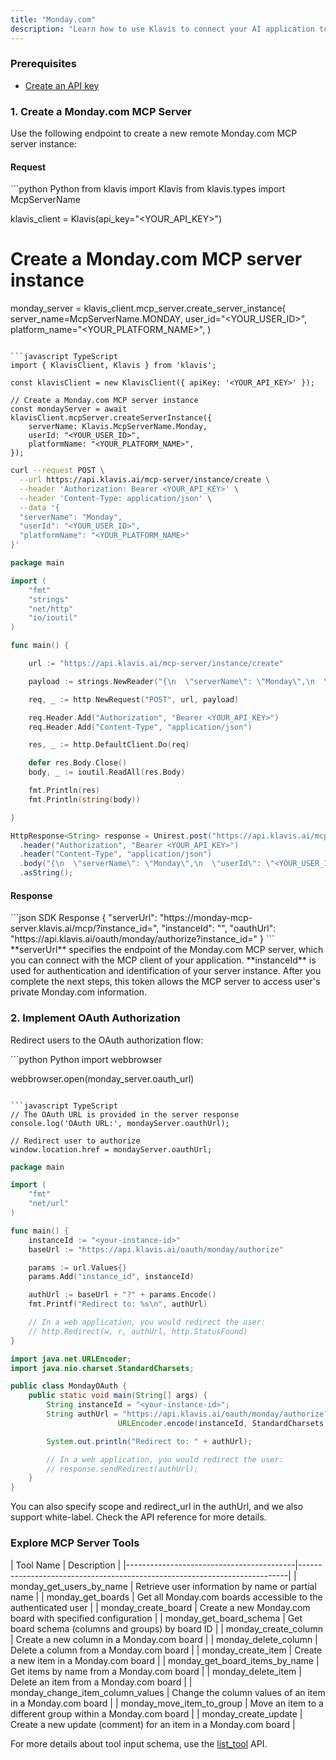 ```yaml
---
title: "Monday.com"
description: "Learn how to use Klavis to connect your AI application to Monday.com MCP Server"
---
```


### Prerequisites

- [Create an API key](https://www.klavis.ai/home/api-keys)

### 1. Create a Monday.com MCP Server

Use the following endpoint to create a new remote Monday.com MCP server instance:

#### Request

<CodeGroup>
```python Python
from klavis import Klavis
from klavis.types import McpServerName

klavis_client = Klavis(api_key="<YOUR_API_KEY>")

# Create a Monday.com MCP server instance

monday_server = klavis_client.mcp_server.create_server_instance(
server_name=McpServerName.MONDAY,
user_id="<YOUR_USER_ID>",
platform_name="<YOUR_PLATFORM_NAME>",
)

```

```javascript TypeScript
import { KlavisClient, Klavis } from 'klavis';

const klavisClient = new KlavisClient({ apiKey: '<YOUR_API_KEY>' });

// Create a Monday.com MCP server instance
const mondayServer = await klavisClient.mcpServer.createServerInstance({
    serverName: Klavis.McpServerName.Monday,
    userId: "<YOUR_USER_ID>",
    platformName: "<YOUR_PLATFORM_NAME>",
});
```

```bash cURL
curl --request POST \
  --url https://api.klavis.ai/mcp-server/instance/create \
  --header 'Authorization: Bearer <YOUR_API_KEY>' \
  --header 'Content-Type: application/json' \
  --data '{
  "serverName": "Monday",
  "userId": "<YOUR_USER_ID>",
  "platformName": "<YOUR_PLATFORM_NAME>"
}'
```

```go Go
package main

import (
	"fmt"
	"strings"
	"net/http"
	"io/ioutil"
)

func main() {

	url := "https://api.klavis.ai/mcp-server/instance/create"

	payload := strings.NewReader("{\n  \"serverName\": \"Monday\",\n  \"userId\": \"<YOUR_USER_ID>\",\n  \"platformName\": \"<YOUR_PLATFORM_NAME>\",\n }")

	req, _ := http.NewRequest("POST", url, payload)

	req.Header.Add("Authorization", "Bearer <YOUR_API_KEY>")
	req.Header.Add("Content-Type", "application/json")

	res, _ := http.DefaultClient.Do(req)

	defer res.Body.Close()
	body, _ := ioutil.ReadAll(res.Body)

	fmt.Println(res)
	fmt.Println(string(body))

}
```

```java Java
HttpResponse<String> response = Unirest.post("https://api.klavis.ai/mcp-server/instance/create")
  .header("Authorization", "Bearer <YOUR_API_KEY>")
  .header("Content-Type", "application/json")
  .body("{\n  \"serverName\": \"Monday\",\n  \"userId\": \"<YOUR_USER_ID>\",\n  \"platformName\": \"<YOUR_PLATFORM_NAME>\",\n}")
  .asString();
```

</CodeGroup>

#### Response

<CodeGroup>
```json SDK Response
{
  "serverUrl": "https://monday-mcp-server.klavis.ai/mcp/?instance_id=<instance-id>",
  "instanceId": "<instance-id>",
  "oauthUrl": "https://api.klavis.ai/oauth/monday/authorize?instance_id=<instance-id>"
}
```
</CodeGroup>

<Check>
  **serverUrl** specifies the endpoint of the Monday.com MCP server, which you can
  connect with the MCP client of your application.
</Check>
<Note>
  **instanceId** is used for authentication and identification of your server instance.
  After you complete the next steps, this token allows the MCP server to access user's
  private Monday.com information.
</Note>

### 2. Implement OAuth Authorization

Redirect users to the OAuth authorization flow:

<CodeGroup>
```python Python
import webbrowser

webbrowser.open(monday_server.oauth_url)

```

```javascript TypeScript
// The OAuth URL is provided in the server response
console.log('OAuth URL:', mondayServer.oauthUrl);

// Redirect user to authorize
window.location.href = mondayServer.oauthUrl;
```

```go Go
package main

import (
    "fmt"
    "net/url"
)

func main() {
    instanceId := "<your-instance-id>"
    baseUrl := "https://api.klavis.ai/oauth/monday/authorize"

    params := url.Values{}
    params.Add("instance_id", instanceId)

    authUrl := baseUrl + "?" + params.Encode()
    fmt.Printf("Redirect to: %s\n", authUrl)

    // In a web application, you would redirect the user:
    // http.Redirect(w, r, authUrl, http.StatusFound)
}
```

```java Java
import java.net.URLEncoder;
import java.nio.charset.StandardCharsets;

public class MondayOAuth {
    public static void main(String[] args) {
        String instanceId = "<your-instance-id>";
        String authUrl = "https://api.klavis.ai/oauth/monday/authorize?instance_id=" +
                        URLEncoder.encode(instanceId, StandardCharsets.UTF_8);

        System.out.println("Redirect to: " + authUrl);

        // In a web application, you would redirect the user:
        // response.sendRedirect(authUrl);
    }
}
```

</CodeGroup>

<Tip>
  You can also specify scope and redirect_url in the authUrl, and we also
  support white-label. Check the API reference for more details.
</Tip>

### Explore MCP Server Tools

<Accordion title="Tools Information">
  | Tool Name                                | Description                                                               |
  |------------------------------------------|---------------------------------------------------------------------------|
  | monday_get_users_by_name                 | Retrieve user information by name or partial name                          |
  | monday_get_boards                        | Get all Monday.com boards accessible to the authenticated user             |
  | monday_create_board                      | Create a new Monday.com board with specified configuration                 |
  | monday_get_board_schema                  | Get board schema (columns and groups) by board ID                          |
  | monday_create_column                     | Create a new column in a Monday.com board                                  |
  | monday_delete_column                     | Delete a column from a Monday.com board                                    |
  | monday_create_item                       | Create a new item in a Monday.com board                                    |
  | monday_get_board_items_by_name           | Get items by name from a Monday.com board                                  |
  | monday_delete_item                       | Delete an item from a Monday.com board                                     |
  | monday_change_item_column_values         | Change the column values of an item in a Monday.com board                  |
  | monday_move_item_to_group                | Move an item to a different group within a Monday.com board                |
  | monday_create_update                     | Create a new update (comment) for an item in a Monday.com board            |
</Accordion>

<Note>For more details about tool input schema, use the [list_tool](https://docs.klavis.ai/api-reference/mcp-server/list-tools) API.</Note>
